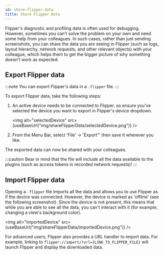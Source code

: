 ```yaml
---
id: share-flipper-data
title: Share Flipper Data
---
```


Flipper's diagnostic and profiling data is often used for debugging. However, sometimes you can't solve the problem on your own and need some help from your colleagues. In such cases, rather than just sending screenshots, you can share the data you are seeing in Flipper (such as logs, layout hierarchy, network requests, and other relevant objects) with your colleague, which helps them to get the bigger picture of why something doesn't work as expected.

## Export Flipper data

:::note
You can export Flipper's data in a `.flipper` file.
:::

To export Flipper data, take the following steps:

1. An active device needs to be connected to Flipper, so ensure you've selected the device you want to export in Flipper's device dropdown.

   <img alt="selectedDevice" src={useBaseUrl("img/shareFlipperData/selectedDevice.png")} />

2. From the Menu Bar, select 'File' → 'Export"' then save it wherever you like.

The exported data can now be shared with your colleagues.

:::caution
Bear in mind that the file will include all the data available to the plugins (such as access tokens in recorded network requests)!
:::

## Import Flipper data

Opening a `.flipper` file imports all the data and allows you to use Flipper as if the device was connected. However, the device is marked as 'offline' (see the following screenshot). Since the device is not present, this means that while you are able to see all the data, you can't interact with it (for example, changing a view's background color).

<img alt="importedDevice" src={useBaseUrl("img/shareFlipperData/importedDevice.png")} />

For advanced users, Flipper also provides a URL handler to import data. For example, linking to `flipper://import/?url={LINK_TO_FLIPPER_FILE}` will launch Flipper and display the downloaded data.
